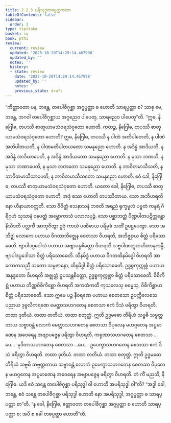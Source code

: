 ```yaml
---
title: 2.2.3 ပရိသုဒ္ဓတစပ္ပတ္တကထာ
tableOfContents: false
sidebar:
  order: 3
type: tipitaka
basket: su
book: pthi
review:
  current: review
  updated: '2025-10-20T14:29:14.467998'
  updated_by: ''
  notes: ''
  history:
  - state: review
    date: '2025-10-20T14:29:14.467998'
    updated_by: ''
    notes: ''
    previous_state: draft
---
```



<DynamicBreadcrumb />


<ReviewStatus review={frontmatter.review} showDetails={true} />

<HypothesisAnnotation frontmatter={frontmatter} />

<Division number="70" book="pthi" e="ch" v="8" p="40">

<Paragraph number="155" book="pthi">
“ကိတ္တာဝတာ ပန, ဘန္တေ, တပေါဇိဂုစ္ဆာ အဂ္ဂပ္ပတ္တာ စ ဟောတိ သာရပ္ပတ္တာ စ? သာဓု မေ, ဘန္တေ, ဘဂဝါ တပေါဇိဂုစ္ဆာယ အဂ္ဂညေဝ ပါပေတု, သာရညေဝ ပါပေတူ”တိ.
</Paragraph>

<Paragraph number="156" book="pthi">
“ဣဓ, နိဂြေါဓ, တပဿီ စာတုယာမသံဝရသံဝုတော ဟောတိ. ကထဉ္စ, နိဂြေါဓ, တပဿီ စာတုယာမသံဝရသံဝုတော ဟောတိ? ဣဓ, နိဂြေါဓ, တပဿီ န ပါဏံ အတိပါတေတိ, န ပါဏံ အတိပါတယတိ, န ပါဏမတိပါတယတော သမနုညော ဟောတိ. န အဒိန္နံ အာဒိယတိ, န အဒိန္နံ အာဒိယာပေတိ, န အဒိန္နံ အာဒိယတော သမနုညော ဟောတိ. န မုသာ ဘဏတိ, န မုသာ ဘဏာပေတိ, န မုသာ ဘဏတော သမနုညော ဟောတိ. န ဘာဝိတမာသီသတိ, န ဘာဝိတမာသီသာပေတိ, န ဘာဝိတမာသီသတော သမနုညော ဟောတိ. ဧဝံ ခေါ, နိဂြေါဓ, တပဿီ စာတုယာမသံဝရသံဝုတော ဟောတိ.
</Paragraph>

<Paragraph number="157" book="pthi">
ယတော ခေါ, နိဂြေါဓ, တပဿီ စာတုယာမသံဝရသံဝုတော ဟောတိ, အဒုံ စဿ ဟောတိ တပဿိတာယ. သော အဘိဟရတိ နော ဟီနာယာဝတ္တတိ. သော ဝိဝိတ္တံ သေနာသနံ ဘဇတိ အရညံ ရုက္ခမူလံ ပဗ္ဗတံ ကန္ဒရံ ဂိရိဂုဟံ သုသာနံ ဝနပတ္ထံ အဗ္ဘောကာသံ ပလာလပုဉ္ဇံ. သော ပစ္ဆာဘတ္တံ ပိဏ္ဍပါတပဋိက္ကန္တော နိသီဒတိ ပလ္လင်္ကံ အာဘုဇိတွာ ဥဇုံ ကာယံ ပဏိဓာယ ပရိမုခံ သတိံ ဥပဋ္ဌပေတွာ. သော အဘိဇ္ဈံ လောကေ ပဟာယ ဝိဂတာဘိဇ္ဈေန စေတသာ ဝိဟရတိ, အဘိဇ္ဈာယ စိတ္တံ ပရိသောဓေတိ. ဗျာပါဒပ္ပဒေါသံ ပဟာယ အဗျာပန္နစိတ္တော ဝိဟရတိ သဗ္ဗပါဏဘူတဟိတာနုကမ္ပီ, ဗျာပါဒပ္ပဒေါသာ စိတ္တံ ပရိသောဓေတိ. ထိနမိဒ္ဓံ ပဟာယ ဝိဂတထိနမိဒ္ဓေါ ဝိဟရတိ အာလောကသညီ သတော သမ္ပဇာနော, ထိနမိဒ္ဓါ စိတ္တံ ပရိသောဓေတိ. ဥဒ္ဓစ္စကုက္ကုစ္စံ ပဟာယ အနုဒ္ဓတော ဝိဟရတိ အဇ္ဈတ္တံ ဝူပသန္တစိတ္တော, ဥဒ္ဓစ္စကုက္ကုစ္စာ စိတ္တံ ပရိသောဓေတိ. ဝိစိကိစ္ဆံ ပဟာယ တိဏ္ဏဝိစိကိစ္ဆော ဝိဟရတိ အကထံကထီ ကုသလေသု ဓမ္မေသု, ဝိစိကိစ္ဆာယ စိတ္တံ ပရိသောဓေတိ.
</Paragraph>

</Division>
<Division number="71" book="pthi" e="ch" v="8" p="41">

<Paragraph number="158" book="pthi">
သော ဣမေ ပဉ္စ နီဝရဏေ ပဟာယ စေတသော ဥပက္ကိလေသေ ပညာယ ဒုဗ္ဗလီကရဏေ မေတ္တာသဟဂတေန စေတသာ ဧကံ ဒိသံ ဖရိတွာ ဝိဟရတိ. တထာ ဒုတိယံ. တထာ တတိယံ. တထာ စတုတ္ထံ. ဣတိ ဥဒ္ဓမဓော တိရိယံ သဗ္ဗဓိ သဗ္ဗတ္တတာယ သဗ္ဗာဝန္တံ လောကံ မေတ္တာသဟဂတေန စေတသာ ဝိပုလေန မဟဂ္ဂတေန အပ္ပမာဏေန အဝေရေန အဗျာပဇ္ဇေန ဖရိတွာ ဝိဟရတိ. ကရုဏာသဟဂတေန စေတသာ …ပေ…  မုဒိတာသဟဂတေန စေတသာ …ပေ…  ဥပေက္ခာသဟဂတေန စေတသာ ဧကံ ဒိသံ ဖရိတွာ ဝိဟရတိ. တထာ ဒုတိယံ. တထာ တတိယံ. တထာ စတုတ္ထံ. ဣတိ ဥဒ္ဓမဓော တိရိယံ သဗ္ဗဓိ သဗ္ဗတ္တတာယ သဗ္ဗာဝန္တံ လောကံ ဥပေက္ခာသဟဂတေန စေတသာ ဝိပုလေန မဟဂ္ဂတေန အပ္ပမာဏေန အဝေရေန အဗျာပဇ္ဇေန ဖရိတွာ ဝိဟရတိ.
</Paragraph>

<Paragraph number="159" book="pthi">
တံ ကိံ မညသိ, နိဂြေါဓ. ယဒိ ဧဝံ သန္တေ တပေါဇိဂုစ္ဆာ ပရိသုဒ္ဓါ ဝါ ဟောတိ အပရိသုဒ္ဓါ ဝါ”တိ? “အဒ္ဓါ ခေါ, ဘန္တေ, ဧဝံ သန္တေ တပေါဇိဂုစ္ဆာ ပရိသုဒ္ဓါ ဟောတိ နော အပရိသုဒ္ဓါ, အဂ္ဂပ္ပတ္တာ စ သာရပ္ပတ္တာ စာ”တိ. “န ခေါ, နိဂြေါဓ, ဧတ္တာဝတာ တပေါဇိဂုစ္ဆာ အဂ္ဂပ္ပတ္တာ စ ဟောတိ သာရပ္ပတ္တာ စ; အပိ စ ခေါ တစပ္ပတ္တာ ဟောတီ”တိ.
</Paragraph>
</Division>